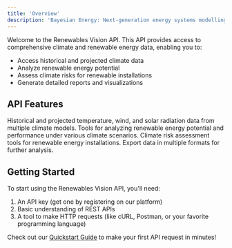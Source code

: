 ```yaml
---
title: 'Overview'
description: 'Bayesian Energy: Next-generation energy systems modelling'
---
```


Welcome to the Renewables Vision API. This API provides access to comprehensive climate and renewable energy data, enabling you to:

- Access historical and projected climate data
- Analyze renewable energy potential
- Assess climate risks for renewable installations
- Generate detailed reports and visualizations

## API Features

<CardGroup cols={2}>
  <Card title="Climate Data" icon="temperature-high">
    Historical and projected temperature, wind, and solar radiation data from multiple climate models.
  </Card>
  <Card title="Renewable Analysis" icon="solar-panel">
    Tools for analyzing renewable energy potential and performance under various climate scenarios.
  </Card>
  <Card title="Risk Assessment" icon="chart-line">
    Climate risk assessment tools for renewable energy installations.
  </Card>
  <Card title="Data Export" icon="file-export">
    Export data in multiple formats for further analysis.
  </Card>
</CardGroup>

## Getting Started

To start using the Renewables Vision API, you'll need:

1. An API key (get one by registering on our platform)
2. Basic understanding of REST APIs
3. A tool to make HTTP requests (like cURL, Postman, or your favorite programming language)

Check out our [Quickstart Guide](/quickstart) to make your first API request in minutes! 